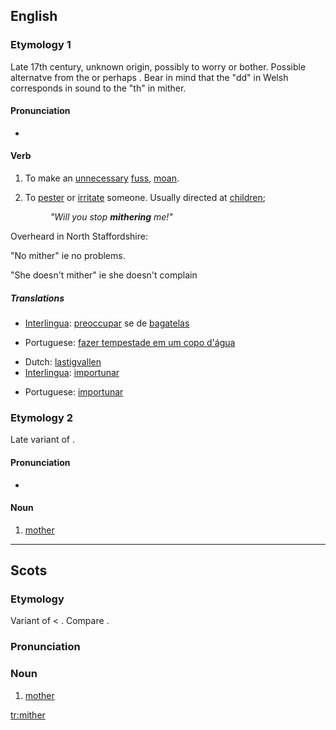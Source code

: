 ==English==

===Etymology 1===
Late 17th century, unknown origin, possibly {{Cy.}} {{term|moedrodd|lang=cy}} to worry or bother. Possible alternatve from the {{Cy.}} {{term|meidda||to beg for whey|lang=cy}} or perhaps {{term|meiddio||to dare or venture|lang=cy}}. Bear in mind that the "dd" in Welsh corresponds in sound to the "th" in mither.

====Pronunciation====
*{{IPA|/ˈmaɪθər/}}

====Verb====
{{en-verb|mithers|mithering|mithered|mithered}}

# {{context|intransitive|Northern England}} To make an [[unnecessary]] [[fuss]], [[moan]].
# {{transitive}} To [[pester]] or [[irritate]] someone. Usually directed at [[children]];
#: ''"Will you stop '''mithering''' me!"''
Overheard in North Staffordshire: 

"No mither" ie no problems.

"She doesn't mither" ie she doesn't complain

=====Translations=====
{{trans-top|intransitive: to mither}}
*[[Interlingua]]: [[preoccupar]] se de [[bagatela]]s
{{trans-mid}}
*Portuguese: [[fazer tempestade em um copo d'água]]
{{trans-bottom}}

{{trans-top|transitive to mither}}
*Dutch: [[lastigvallen]]
*[[Interlingua]]: [[importunar]]
{{trans-mid}}
*Portuguese: [[importunar]]
{{trans-bottom}}

===Etymology 2===
Late variant of {{OE.}} {{term|modor|mōdor|lang=ang}}.

====Pronunciation====
*{{IPA|/ˈmɪθər/}}

====Noun====
{{en-noun}}

# {{context|Scottish|Nothern England}} [[mother]]

----

==Scots==

===Etymology===
Variant of {{term|mother}} < {{OE.|sco}} {{term|modor|mōdor|lang=ang}}. Compare {{term|moder}}.

===Pronunciation===
{{IPA|/ˈmɪðər/}}

===Noun===
{{sco-noun}}

# [[mother]]

[[tr:mither]]